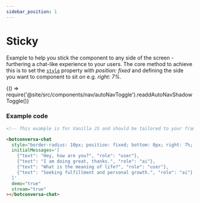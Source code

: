 ```yaml
---
sidebar_position: 1
---
```


# Sticky

Example to help you stick the component to any side of the screen - furthering a chat-like experience to your users. The core method to achieve this is to
set the [`style`](/docs/styles#style) property with _position: fixed_ and defining the side you want to component to sit on e.g. _right: 7%_.


<BrowserOnly>{() => require('@site/src/components/nav/autoNavToggle').readdAutoNavShadowToggle()}</BrowserOnly>

<h3>Example code</h3>

```html
<!-- This example is for Vanilla JS and should be tailored to your framework (see Frameworks) -->

<botconversa-chat
  style="border-radius: 10px; position: fixed; bottom: 0px; right: 7%; z-index: 1"
  initialMessages='[
    {"text": "Hey, how are you?", "role": "user"},
    {"text": "I am doing great, thanks.", "role": "ai"},
    {"text": "What is the meaning of life?", "role": "user"},
    {"text": "Seeking fulfillment and personal growth.", "role": "ai"}
  ]'
  demo="true"
  stream="true"
></botconversa-chat>
```

<LineBreak></LineBreak>

<ComponentContainer minHeight={1}>
  <botConversaBrowser
    demo={true}
    initialMessages={[
      {text: 'Hey, how are you?', role: 'user'},
      {text: 'I am doing great, thanks.', role: 'ai'},
      {text: 'What is the meaning of life?', role: 'user'},
      {text: 'Seeking fulfillment and personal growth.', role: 'ai'},
    ]}
    stream={true}
    style={{
      borderRadius: '10px',
      position: 'fixed',
      bottom: '0px',
      right: '7%',
      zIndex: 1,
    }}
  ></botConversaBrowser>
</ComponentContainer>
